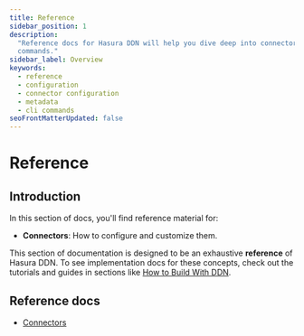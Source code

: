 ```yaml
---
title: Reference
sidebar_position: 1
description:
  "Reference docs for Hasura DDN will help you dive deep into connector configuration, metadata structures, and CLI
  commands."
sidebar_label: Overview
keywords:
  - reference
  - configuration
  - connector configuration
  - metadata
  - cli commands
seoFrontMatterUpdated: false
---
```


# Reference

## Introduction

In this section of docs, you'll find reference material for:

- **Connectors**: How to configure and customize them.

This section of documentation is designed to be an exhaustive **reference** of Hasura DDN. To see implementation docs
for these concepts, check out the tutorials and guides in sections like
[How to Build With DDN](/how-to-build-with-ddn/overview.mdx).

## Reference docs

- [Connectors](/reference/connectors/index.mdx)
